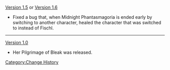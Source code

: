 [[Version 1.5]] or [[Version 1.6]]
* Fixed a bug that, when Midnight Phantasmagoria is ended early by switching to another character, healed the character that was switched to instead of Fischl.
----
[[Version 1.0]]
* Her Pilgrimage of Bleak was released.
<noinclude>[[Category:Change History]]</noinclude>